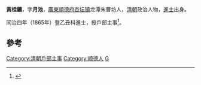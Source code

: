 '''黃桂鑣'''，字'''月池'''，[[廣東|廣東]][[順德府|順德府]][[杏坛镇|杏坛镇]]龙潭朱曹坊人，[[清朝|清朝]]政治人物，[[進士|進士]]出身。

同治四年（1865年）登乙丑科進士，授戶部主事<ref>{{cite web|title=杏坛镇历代进士名录|url=http://xingtan.shunde.gov.cn/data/main.php?id=3373-4180470|publisher=杏坛镇宣传文体办公室|accessdate=2013-08-23|archive-date=2015-06-17|archive-url=https://web.archive.org/web/20150617122736/http://xingtan.shunde.gov.cn/data/main.php?id=3373-4180470|dead-url=yes}}</ref>。

==參考==
{{reflist}}
{{清朝人物小作品}}
{{同治四年乙丑科殿試金榜}}
{{DEFAULTSORT:Huang黄}}
[[Category:清朝戶部主事|Category:清朝戶部主事]]
[[Category:顺德人|Category:顺德人]]
[[Category:黄姓|G]]